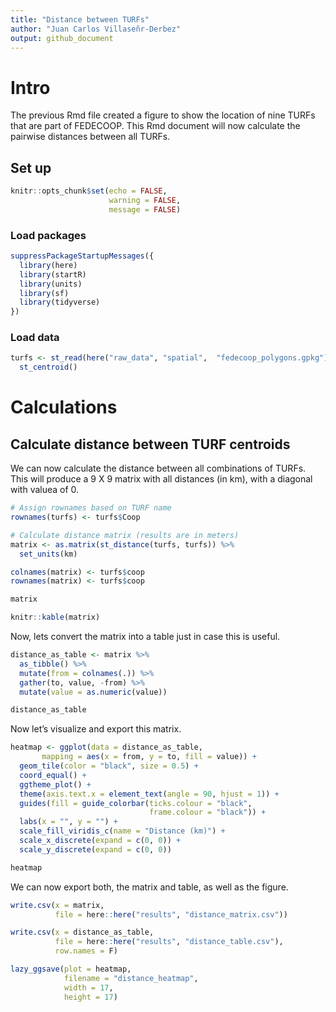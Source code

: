 ```yaml
---
title: "Distance between TURFs"
author: "Juan Carlos Villaseñr-Derbez"
output: github_document
---
```


# Intro

The previous Rmd  file created a figure to show the location of nine TURFs that are part of FEDECOOP. This Rmd document will now calculate the pairwise distances between all TURFs.

## Set up

```r
knitr::opts_chunk$set(echo = FALSE,
                      warning = FALSE,
                      message = FALSE)
```

### Load packages

```r
suppressPackageStartupMessages({
  library(here)
  library(startR)
  library(units)
  library(sf)
  library(tidyverse)
})
```

### Load data

```r
turfs <- st_read(here("raw_data", "spatial",  "fedecoop_polygons.gpkg")) %>% 
  st_centroid()
```

# Calculations

## Calculate distance between TURF centroids


We can now calculate the distance between all combinations of TURFs. This will produce a 9 X 9 matrix with all distances (in km), with a diagonal with valuea of 0.

```r
# Assign rownames based on TURF name
rownames(turfs) <- turfs$Coop

# Calculate distance matrix (results are in meters)
matrix <- as.matrix(st_distance(turfs, turfs)) %>% 
  set_units(km)

colnames(matrix) <- turfs$coop
rownames(matrix) <- turfs$coop

matrix
```


```r
knitr::kable(matrix)
```

Now, lets convert the matrix into a table just in case this is useful.

```r
distance_as_table <- matrix %>%
  as_tibble() %>% 
  mutate(from = colnames(.)) %>% 
  gather(to, value, -from) %>% 
  mutate(value = as.numeric(value))

distance_as_table
```

Now let's visualize and export this matrix.

```r
heatmap <- ggplot(data = distance_as_table,
       mapping = aes(x = from, y = to, fill = value)) +
  geom_tile(color = "black", size = 0.5) +
  coord_equal() +
  ggtheme_plot() +
  theme(axis.text.x = element_text(angle = 90, hjust = 1)) +
  guides(fill = guide_colorbar(ticks.colour = "black",
                               frame.colour = "black")) + 
  labs(x = "", y = "") +
  scale_fill_viridis_c(name = "Distance (km)") +
  scale_x_discrete(expand = c(0, 0)) +
  scale_y_discrete(expand = c(0, 0))

heatmap
```

We can now export both, the matrix and table, as well as the figure.

```r
write.csv(x = matrix,
          file = here::here("results", "distance_matrix.csv"))

write.csv(x = distance_as_table,
          file = here::here("results", "distance_table.csv"),
          row.names = F)

lazy_ggsave(plot = heatmap,
            filename = "distance_heatmap",
            width = 17,
            height = 17)
```



















